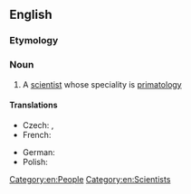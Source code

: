==English==

===Etymology===
{{suffix|en|primatology|ist}}

===Noun===
{{en-noun}}

# A [[scientist]] whose speciality is [[primatology]]

====Translations====
{{trans-top|scientist whose speciality is primatology}}
* Czech: {{t|cs|primatolog|m}}, {{t|cs|primatoložka|f}}
* French: {{t+|fr|primatologue|m|f}}
{{trans-mid}}
* German: {{t+|de|Primatologe|m}}
* Polish: {{t+|pl|prymatolog|m}}
{{trans-bottom}}

[[Category:en:People]]
[[Category:en:Scientists]]